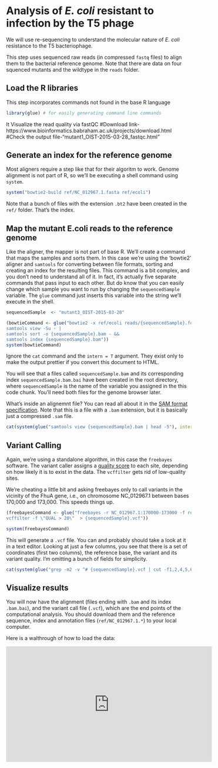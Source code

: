 # Analysis of *E. coli* resistant to infection by the T5 phage

We will use re-sequencing to understand the molecular nature of *E. coli* resistance to the T5 bacteriophage.

This step uses sequenced raw reads (in compressed `fastq` files) to align them to the bacterial reference genome. Note that there are data on four squenced mutants and the wildtype in the `reads` folder.

## Load the R libraries 

This step incorporates commands not found in the base R language

```r
library(glue) # for easily generating command line commands
```

It Visualize the read quality via fastQC <optional>
#Download link-https://www.bioinformatics.babraham.ac.uk/projects/download.html <available for windows and Mac users>
#Check the output file-"mutant1_OIST-2015-03-28_fastqc.html"

## Generate an index for the reference genome

Most aligners require a step like that for their algoritm to work. Genome alignment is not part of R, so we'll be executing a shell command using `system`.

```r
system("bowtie2-build ref/NC_012967.1.fasta ref/ecoli")
```

Note that a bunch of files with the extension `.bt2` have been created in the `ref/` folder. That's the index.

## Map the mutant E.coli reads to the reference genome

Like the aligner, the mapper is not part of base R. We'll create a command that maps the samples and sorts them. In this case we're using the 'bowtie2' aligner and `samtools` for converting between file formats, sorting and creating an index for the resulting files. This command is a bit complex, and you don't need to understand all of it. In fact, it's actually five separate commands that pass input to each other. But do know that you can easily change which sample you want to run by changing the `sequencedSample` variable. The `glue` command just inserts this variable into the string we'll execute in the shell.

```r
sequencedSample  <- "mutant3_OIST-2015-03-28"
```

```r
(bowtieCommand <- glue("bowtie2 -x ref/ecoli reads/{sequencedSample}.fq.gz --rg-id {sequencedSample} --rg SM:{sequencedSample} |
samtools view -Su - | 
samtools sort -o {sequencedSample}.bam - && 
samtools index {sequencedSample}.bam"))
system(bowtieCommand)
```

Ignore the `cat` command and the `intern = T` argument. They exist only to make the output prettier if you convert this document to HTML.

You will see that a files called `sequencedSample.bam` and its corresponding index `sequencedSample.bam.bai` have been created in the root directory, where `sequencedSample` is the name of the variable you assigned in the this code chunk. You'll need both files for the genome browser later.

What's inside an alignemnt file? You can read all about it in the [SAM format specification](https://samtools.github.io/hts-specs/SAMv1.pdf). Note that this is a file with a `.bam` extension, but it is basically just a compressed `.sam` file.

```r
cat(system(glue("samtools view {sequencedSample}.bam | head -5"), intern = T))
```

## Variant Calling

Again, we're using a standalone algorithm, in this case the `freebayes` software. The variant caller assigns a [quality score](https://en.wikipedia.org/wiki/Phred_quality_score) to each site, depending on how likely it is to exist in the data. The `vcffilter` gets rid of low-quality sites.

We're cheating a little bit and asking freebayes only to call variants in the vicinity of the FhuA gene, i.e., on chromosome NC_012967.1 between bases 170,000 and 173,000. This speeds things up.

```r
(freebayesCommand <- glue("freebayes -r NC_012967.1:170000-173000 -f ref/NC_012967.1.fasta {sequencedSample}.bam -p 1 | 
vcffilter -f \"QUAL > 20\"  > {sequencedSample}.vcf"))

system(freebayesCommand)
```

This will generate a `.vcf` file. You can and probably should take a look at it in a text editor. Looking at just a few columns, you see that there is a set of coordinates (first two columns), the reference base, the variant and its variant quality. I'm omitting a bunch of fields for simplicity.


```r
cat(system(glue("grep -m2 -v ^# {sequencedSample}.vcf | cut -f1,2,4,5,6"), intern = T))
```

## Visualize results

You will now have the alignment (files ending with `.bam` and its index `.bam.bai`), and the variant call file (`.vcf`), which are the end points of the computational analysis. You should download them and the reference sequence, index and annotation files (`ref/NC_012967.1.*`) to your local computer.

Here is a walthrough of how to load the data:

<iframe width="560" height="315" src="https://www.youtube.com/embed/hhCeJD7HRdI" frameborder="0" allow="accelerometer; autoplay; encrypted-media; gyroscope; picture-in-picture" allowfullscreen></iframe>